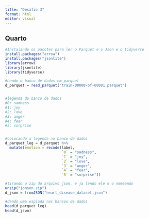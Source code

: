 ---
title: "Desafio 3"
format: html
editor: visual
---

## Quarto

```{r}
#Instalando os pacotes para ler o Parquet e o Json e o tidyverse
install.packages("arrow")
install.packages("jsonlite")
library(arrow)
library(jsonlite)
library(tidyverse)

```

```{r}

#Lendo o banco de dados em parquet
d_parquet = read_parquet("train-00000-of-00001.parquet")


#legenda do banco de dados
#0: sadness
#1: joy
#2: love
#3: anger
#4: fear
#5: surprise


#colocando a legenda no banco de dados
d_parquet_leg = d_parquet %>% 
  mutate(emotion = recode(label,
                          `0` = "sadness",
                          `1` = "joy",
                          `2` = "love",
                          `3` = "anger",
                          `4` = "fear",
                          `5` = "surprise"))
```

```{r}
#tirando o zip do arquivo json, e ja lendo ele e o nomeando
unzip("jonson.zip")
d_json = fromJSON("heart_disease_dataset.json")
```

```{r}
#dando uma espiada nos bancos de dados
head(d_parquet_leg)
head(d_json)
```
